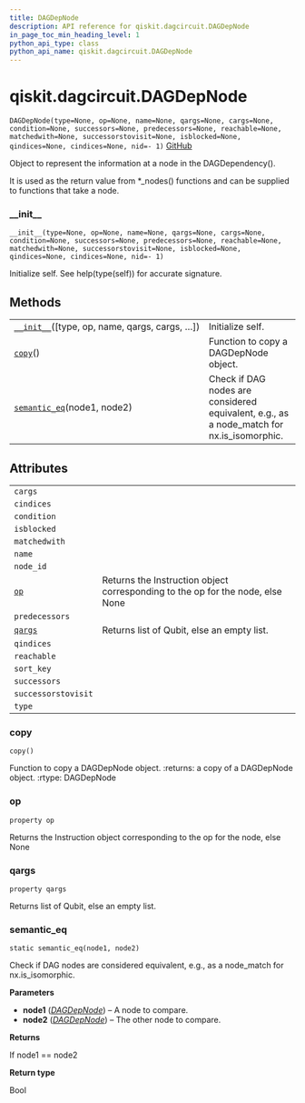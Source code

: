```yaml
---
title: DAGDepNode
description: API reference for qiskit.dagcircuit.DAGDepNode
in_page_toc_min_heading_level: 1
python_api_type: class
python_api_name: qiskit.dagcircuit.DAGDepNode
---
```


# qiskit.dagcircuit.DAGDepNode

<span id="qiskit.dagcircuit.DAGDepNode" />

`DAGDepNode(type=None, op=None, name=None, qargs=None, cargs=None, condition=None, successors=None, predecessors=None, reachable=None, matchedwith=None, successorstovisit=None, isblocked=None, qindices=None, cindices=None, nid=- 1)` [GitHub](https://github.com/qiskit/qiskit/tree/stable/0.17/qiskit/dagcircuit/dagdepnode.py "view source code")

Object to represent the information at a node in the DAGDependency().

It is used as the return value from \*\_nodes() functions and can be supplied to functions that take a node.

### \_\_init\_\_

<span id="qiskit.dagcircuit.DAGDepNode.__init__" />

`__init__(type=None, op=None, name=None, qargs=None, cargs=None, condition=None, successors=None, predecessors=None, reachable=None, matchedwith=None, successorstovisit=None, isblocked=None, qindices=None, cindices=None, nid=- 1)`

Initialize self. See help(type(self)) for accurate signature.

## Methods

|                                                                                                                                  |                                                                                             |
| -------------------------------------------------------------------------------------------------------------------------------- | ------------------------------------------------------------------------------------------- |
| [`__init__`](#qiskit.dagcircuit.DAGDepNode.__init__ "qiskit.dagcircuit.DAGDepNode.__init__")(\[type, op, name, qargs, cargs, …]) | Initialize self.                                                                            |
| [`copy`](#qiskit.dagcircuit.DAGDepNode.copy "qiskit.dagcircuit.DAGDepNode.copy")()                                               | Function to copy a DAGDepNode object.                                                       |
| [`semantic_eq`](#qiskit.dagcircuit.DAGDepNode.semantic_eq "qiskit.dagcircuit.DAGDepNode.semantic_eq")(node1, node2)              | Check if DAG nodes are considered equivalent, e.g., as a node\_match for nx.is\_isomorphic. |

## Attributes

|                                                                                     |                                                                                |
| ----------------------------------------------------------------------------------- | ------------------------------------------------------------------------------ |
| `cargs`                                                                             |                                                                                |
| `cindices`                                                                          |                                                                                |
| `condition`                                                                         |                                                                                |
| `isblocked`                                                                         |                                                                                |
| `matchedwith`                                                                       |                                                                                |
| `name`                                                                              |                                                                                |
| `node_id`                                                                           |                                                                                |
| [`op`](#qiskit.dagcircuit.DAGDepNode.op "qiskit.dagcircuit.DAGDepNode.op")          | Returns the Instruction object corresponding to the op for the node, else None |
| `predecessors`                                                                      |                                                                                |
| [`qargs`](#qiskit.dagcircuit.DAGDepNode.qargs "qiskit.dagcircuit.DAGDepNode.qargs") | Returns list of Qubit, else an empty list.                                     |
| `qindices`                                                                          |                                                                                |
| `reachable`                                                                         |                                                                                |
| `sort_key`                                                                          |                                                                                |
| `successors`                                                                        |                                                                                |
| `successorstovisit`                                                                 |                                                                                |
| `type`                                                                              |                                                                                |

### copy

<span id="qiskit.dagcircuit.DAGDepNode.copy" />

`copy()`

Function to copy a DAGDepNode object. :returns: a copy of a DAGDepNode object. :rtype: DAGDepNode

### op

<span id="qiskit.dagcircuit.DAGDepNode.op" />

`property op`

Returns the Instruction object corresponding to the op for the node, else None

### qargs

<span id="qiskit.dagcircuit.DAGDepNode.qargs" />

`property qargs`

Returns list of Qubit, else an empty list.

### semantic\_eq

<span id="qiskit.dagcircuit.DAGDepNode.semantic_eq" />

`static semantic_eq(node1, node2)`

Check if DAG nodes are considered equivalent, e.g., as a node\_match for nx.is\_isomorphic.

**Parameters**

*   **node1** ([*DAGDepNode*](#qiskit.dagcircuit.DAGDepNode "qiskit.dagcircuit.DAGDepNode")) – A node to compare.
*   **node2** ([*DAGDepNode*](#qiskit.dagcircuit.DAGDepNode "qiskit.dagcircuit.DAGDepNode")) – The other node to compare.

**Returns**

If node1 == node2

**Return type**

Bool

